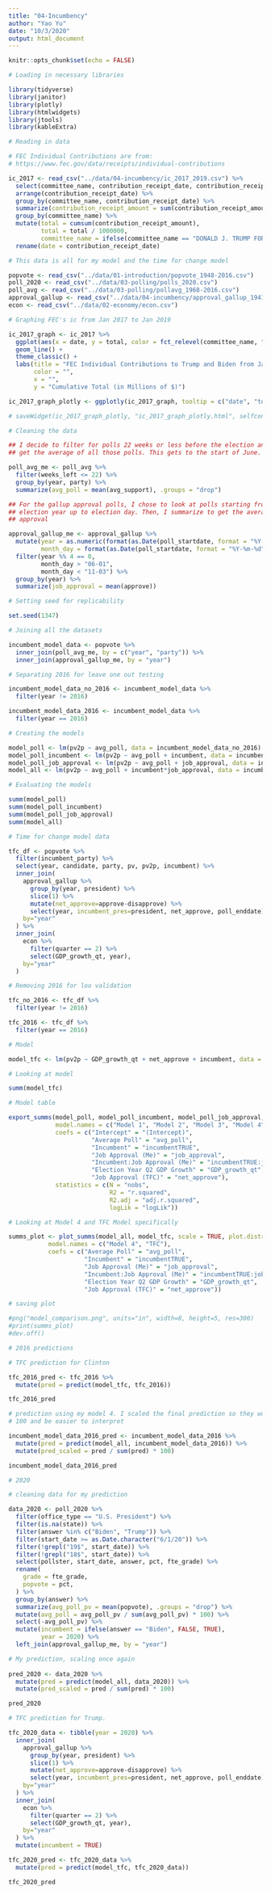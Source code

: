```yaml
---
title: "04-Incumbency"
author: "Yao Yu"
date: "10/3/2020"
output: html_document
---
```


```r
knitr::opts_chunk$set(echo = FALSE)

# Loading in necessary libraries

library(tidyverse)
library(janitor)
library(plotly)
library(htmlwidgets)
library(jtools)
library(kableExtra)

# Reading in data

# FEC Individual Contributions are from:
# https://www.fec.gov/data/receipts/individual-contributions

ic_2017 <- read_csv("../data/04-incumbency/ic_2017_2019.csv") %>% 
  select(committee_name, contribution_receipt_date, contribution_receipt_amount) %>%
  arrange(contribution_receipt_date) %>% 
  group_by(committee_name, contribution_receipt_date) %>% 
  summarize(contribution_receipt_amount = sum(contribution_receipt_amount), .groups = "drop") %>% 
  group_by(committee_name) %>% 
  mutate(total = cumsum(contribution_receipt_amount),
         total = total / 1000000,
         committee_name = ifelse(committee_name == "DONALD J. TRUMP FOR PRESIDENT, INC.", "Trump", "Biden")) %>% 
  rename(date = contribution_receipt_date) 

# This data is all for my model and the time for change model

popvote <- read_csv("../data/01-introduction/popvote_1948-2016.csv")
poll_2020 <- read_csv("../data/03-polling/polls_2020.csv")
poll_avg <- read_csv("../data/03-polling/pollavg_1968-2016.csv")
approval_gallup <- read_csv("../data/04-incumbency/approval_gallup_1941-2020.csv")
econ <- read_csv("../data/02-economy/econ.csv")
```

```r

# Graphing FEC's ic from Jan 2017 to Jan 2019

ic_2017_graph <- ic_2017 %>% 
  ggplot(aes(x = date, y = total, color = fct_relevel(committee_name, "Trump", "Biden"))) + 
  geom_line() + 
  theme_classic() +
  labs(title = "FEC Individual Contributions to Trump and Biden from Jan 2017 to Jan 2019",
       color = "",
       x = "",
       y = "Cumulative Total (in Millions of $)")

ic_2017_graph_plotly <- ggplotly(ic_2017_graph, tooltip = c("date", "total"))

# saveWidget(ic_2017_graph_plotly, "ic_2017_graph_plotly.html", selfcontained = FALSE, libdir = "lib")

```

```r

# Cleaning the data

## I decide to filter for polls 22 weeks or less before the election and then
## get the average of all those polls. This gets to the start of June.

poll_avg_me <- poll_avg %>% 
  filter(weeks_left <= 22) %>% 
  group_by(year, party) %>% 
  summarize(avg_poll = mean(avg_support), .groups = "drop")

## For the gallup approval polls, I chose to look at polls starting from June of
## election year up to election day. Then, I summarize to get the average job
## approval

approval_gallup_me <- approval_gallup %>% 
  mutate(year = as.numeric(format(as.Date(poll_startdate, format = "%Y-%m-%d"), "%Y")),
         month_day = format(as.Date(poll_startdate, format = "%Y-%m-%d"), "%m-%d")) %>% 
  filter(year %% 4 == 0,
         month_day > "06-01",
         month_day < "11-03") %>% 
  group_by(year) %>% 
  summarize(job_approval = mean(approve))

# Setting seed for replicability

set.seed(1347)

# Joining all the datasets

incumbent_model_data <- popvote %>% 
  inner_join(poll_avg_me, by = c("year", "party")) %>% 
  inner_join(approval_gallup_me, by = "year")

# Separating 2016 for leave one out testing

incumbent_model_data_no_2016 <- incumbent_model_data %>% 
  filter(year != 2016)

incumbent_model_data_2016 <- incumbent_model_data %>% 
  filter(year == 2016)

# Creating the models

model_poll <- lm(pv2p ~ avg_poll, data = incumbent_model_data_no_2016)
model_poll_incumbent <- lm(pv2p ~ avg_poll + incumbent, data = incumbent_model_data_no_2016)
model_poll_job_approval <- lm(pv2p ~ avg_poll + job_approval, data = incumbent_model_data_no_2016)
model_all <- lm(pv2p ~ avg_poll + incumbent*job_approval, data = incumbent_model_data_no_2016)

# Evaluating the models

summ(model_poll)
summ(model_poll_incumbent)
summ(model_poll_job_approval)
summ(model_all)
```

```r

# Time for change model data

tfc_df <- popvote %>%
  filter(incumbent_party) %>%
  select(year, candidate, party, pv, pv2p, incumbent) %>%
  inner_join(
    approval_gallup %>% 
      group_by(year, president) %>% 
      slice(1) %>% 
      mutate(net_approve=approve-disapprove) %>%
      select(year, incumbent_pres=president, net_approve, poll_enddate),
    by="year"
  ) %>%
  inner_join(
    econ %>%
      filter(quarter == 2) %>%
      select(GDP_growth_qt, year),
    by="year"
  )

# Removing 2016 for loo validation

tfc_no_2016 <- tfc_df %>% 
  filter(year != 2016)

tfc_2016 <- tfc_df %>% 
  filter(year == 2016)

# Model

model_tfc <- lm(pv2p ~ GDP_growth_qt + net_approve + incumbent, data = tfc_no_2016)

# Looking at model

summ(model_tfc)

```

```r

# Model table

export_summs(model_poll, model_poll_incumbent, model_poll_job_approval, model_all, model_tfc,
             model.names = c("Model 1", "Model 2", "Model 3", "Model 4", "TFC"),
             coefs = c("Intercept" = "(Intercept)", 
                       "Average Poll" = "avg_poll", 
                       "Incumbent" = "incumbentTRUE", 
                       "Job Approval (Me)" = "job_approval",
                       "Incumbent:Job Approval (Me)" = "incumbentTRUE:job_approval",
                       "Election Year Q2 GDP Growth" = "GDP_growth_qt",
                       "Job Approval (TFC)" = "net_approve"),
             statistics = c(N = "nobs",
                            R2 = "r.squared",
                            R2.adj = "adj.r.squared",
                            logLik = "logLik"))

# Looking at Model 4 and TFC Model specifically

summs_plot <- plot_summs(model_all, model_tfc, scale = TRUE, plot.distributions = TRUE,
           model.names = c("Model 4", "TFC"),
           coefs = c("Average Poll" = "avg_poll", 
                     "Incumbent" = "incumbentTRUE", 
                     "Job Approval (Me)" = "job_approval",
                     "Incumbent:Job Approval (Me)" = "incumbentTRUE:job_approval",
                     "Election Year Q2 GDP Growth" = "GDP_growth_qt",
                     "Job Approval (TFC)" = "net_approve"))

# saving plot

#png("model_comparison.png", units="in", width=8, height=5, res=300)
#print(summs_plot)
#dev.off()

```

```r

# 2016 predictions

# TFC prediction for Clinton

tfc_2016_pred <- tfc_2016 %>% 
  mutate(pred = predict(model_tfc, tfc_2016))

tfc_2016_pred

# prediction using my model 4. I scaled the final prediction so they would add up
# 100 and be easier to interpret

incumbent_model_data_2016_pred <- incumbent_model_data_2016 %>% 
  mutate(pred = predict(model_all, incumbent_model_data_2016)) %>% 
  mutate(pred_scaled = pred / sum(pred) * 100)

incumbent_model_data_2016_pred

# 2020

# cleaning data for my prediction

data_2020 <- poll_2020 %>%
  filter(office_type == "U.S. President") %>% 
  filter(is.na(state)) %>% 
  filter(answer %in% c("Biden", "Trump")) %>% 
  filter(start_date >= as.Date.character("6/1/20")) %>% 
  filter(!grepl("19$", start_date)) %>% 
  filter(!grepl("18$", start_date)) %>%
  select(pollster, start_date, answer, pct, fte_grade) %>% 
  rename(
    grade = fte_grade,
    popvote = pct,
  ) %>% 
  group_by(answer) %>% 
  summarize(avg_poll_pv = mean(popvote), .groups = "drop") %>% 
  mutate(avg_poll = avg_poll_pv / sum(avg_poll_pv) * 100) %>% 
  select(-avg_poll_pv) %>% 
  mutate(incumbent = ifelse(answer == "Biden", FALSE, TRUE),
         year = 2020) %>% 
  left_join(approval_gallup_me, by = "year")

# My prediction, scaling once again
  
pred_2020 <- data_2020 %>% 
  mutate(pred = predict(model_all, data_2020)) %>% 
  mutate(pred_scaled = pred / sum(pred) * 100)

pred_2020

# TFC prediction for Trump.

tfc_2020_data <- tibble(year = 2020) %>% 
  inner_join(
    approval_gallup %>% 
      group_by(year, president) %>% 
      slice(1) %>% 
      mutate(net_approve=approve-disapprove) %>%
      select(year, incumbent_pres=president, net_approve, poll_enddate),
    by="year"
  ) %>%
  inner_join(
    econ %>%
      filter(quarter == 2) %>%
      select(GDP_growth_qt, year),
    by="year"
  ) %>% 
  mutate(incumbent = TRUE)

tfc_2020_pred <- tfc_2020_data %>% 
  mutate(pred = predict(model_tfc, tfc_2020_data))

tfc_2020_pred

```

